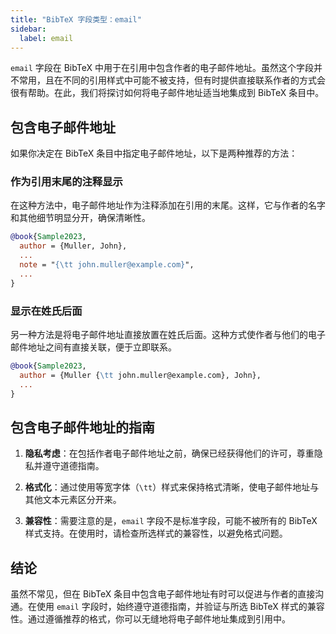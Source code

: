 ```yaml
---
title: "BibTeX 字段类型：email"
sidebar:
  label: email
---
```



`email` 字段在 BibTeX 中用于在引用中包含作者的电子邮件地址。虽然这个字段并不常用，且在不同的引用样式中可能不被支持，但有时提供直接联系作者的方式会很有帮助。在此，我们将探讨如何将电子邮件地址适当地集成到 BibTeX 条目中。

<CiteDrive />

## 包含电子邮件地址

如果你决定在 BibTeX 条目中指定电子邮件地址，以下是两种推荐的方法：

### 作为引用末尾的注释显示

在这种方法中，电子邮件地址作为注释添加在引用的末尾。这样，它与作者的名字和其他细节明显分开，确保清晰性。

```bibtex
@book{Sample2023,
  author = {Muller, John},
  ...
  note = "{\tt john.muller@example.com}",
  ...
}
```

### 显示在姓氏后面

另一种方法是将电子邮件地址直接放置在姓氏后面。这种方式使作者与他们的电子邮件地址之间有直接关联，便于立即联系。

```bibtex
@book{Sample2023,
  author = {Muller {\tt john.muller@example.com}, John},
  ...
}
```

## 包含电子邮件地址的指南

1. **隐私考虑**：在包括作者电子邮件地址之前，确保已经获得他们的许可，尊重隐私并遵守道德指南。
    
2. **格式化**：通过使用等宽字体（`\tt`）样式来保持格式清晰，使电子邮件地址与其他文本元素区分开来。
    
3. **兼容性**：需要注意的是，`email` 字段不是标准字段，可能不被所有的 BibTeX 样式支持。在使用时，请检查所选样式的兼容性，以避免格式问题。
    

## 结论

虽然不常见，但在 BibTeX 条目中包含电子邮件地址有时可以促进与作者的直接沟通。在使用 `email` 字段时，始终遵守道德指南，并验证与所选 BibTeX 样式的兼容性。通过遵循推荐的格式，你可以无缝地将电子邮件地址集成到引用中。